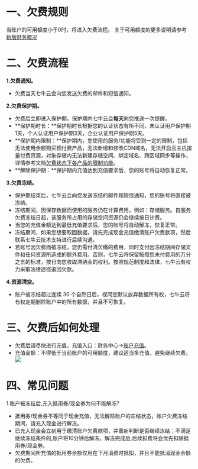 # 一、欠费规则
当账户的可用额度小于0时，将进入欠费流程。
关于可用额度的更多说明请参考 [新版财务概况](https://developer.qiniu.com/af/manual/5997/the-new-financial-situation)

# 二、欠费流程
**1.欠费通知。**

* 欠费当天七牛云会向您发送欠费的邮件和短信通知。

**2.欠费保护期。**

* 欠费后立即进入保护期，保护期内七牛云会**每天**向您推送一次提醒。
* **保护期时长：**保护期时长根据您的认证状态有所不同，未认证用户保护期1天，个人认证用户保护期3天，企业认证用户保护期5天。
* **保护期内限制：**保护期内，您使用的服务/功能将受到一定的限制，包括无法使用余额购买预付费产品，无法新增和修改CDN域名，无法开启云主机按量付费资源，对象存储内无法新建存储空间、绑定域名、跨区域同步等操作，详情参考文档[欠费状态下各产品的限制功能](https://developer.qiniu.com/af/manual/6650/owe-the-protection-limit-function)。
* **解除保护期：**保护期内充值达到充值要求后，您的账号将自动恢复正常。

**3.欠费冻结。**

* 保护期结束后，七牛云会向您发送冻结的邮件和短信通知，您的账号将直接被冻结。
* 冻结期间，因保存数据而使用的服务仍在计算费用，例如：存储服务。自服务欠费冻结日起，该服务所占用的存储空间资源仍会继续按日计费。
* 当您的充值金额达到最低充值要求后，您的账号将自动解冻，恢复正常。
* 冻结期间，如果您想要取回数据，请先完成现金充值缴清账户欠费款项，然后联系七牛云技术支持进行后续沟通。
* 若账号因欠费而被冻结，您仍需付清欠缴的费用，同时支付因冻结期间存储文件和任何资源所造成的额外费用。否则，七牛云将保留按照您未付费用的万分之五的标准，按日向您收取滞纳金的权利。按照规范制度和法律，七牛云有权力采取法律途径追回欠款。

**4.资源清空。**

* 账户被冻结超过连续 30 个自然日后，视同您默认放弃数据所有权，七牛云将有权定期删除账户中的所有数据，并且不可恢复。

# 三、欠费后如何处理
* 欠费后请尽快进行充值，充值入口：财务中心->[账户充值](https://portal.qiniu.com/financial/recharge)。
* 充值金额：不得低于当前账户的可用额度，建议适当多充值，避免继续欠费。
![](https://dn-odum9helk.qbox.me/FmnJWykH7J-6QpfiCi_ajqGVOz1r)


# 四、常见问题
1.账户被冻结后,充入抵用券/现金券为何不能解冻?

* 抵用券/现金券不等同于现金充值，无法解除账户的冻结状态，账户欠费冻结期间，请充入现金进行解冻。
* 已充入现金会立刻用于缴清账户欠费款项，并重新判断是否继续冻结；不满足继续冻结条件的,账户将10分钟后解冻。解冻完成后,后续扣费将会优先扣除抵用券/现金券。
* 欠费期间所充值的抵用券余额仅用在下月消费时抵扣，并且不能抵消现金余额的欠费。

